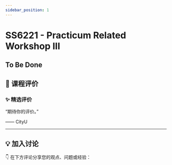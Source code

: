 ```yaml
---
sidebar_position: 1
---
```



# SS6221 - Practicum Related Workshop III

## To Be Done

## **💬 课程评价**

### ✨ **精选评价**
<div className={commentStyles.commentBox}>
    <p className={commentStyles.commentText}>
        “期待你的评价。”
    </p>
    <p className={commentStyles.commentAuthor}>—— CityU</p>
</div>

---

## **💡 加入讨论**

👇 在下方评论分享您的观点、问题或经验：
<Utterances />
